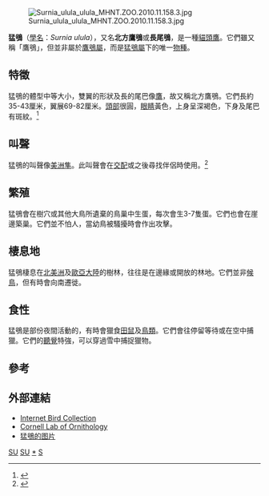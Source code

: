 {{Speciesbox
| taxon = Surnia ulula
| status = LC
| status_system = IUCN3.1
| status_ref = <ref name=iucn>{{IUCN2010|assessors=BirdLife International|year=2009|title=Surnia ulula|id=143263|version=2010.4|downloaded=2011-01-26}}</ref>
| image = Surnia-ulula-002.jpg
| parent_authority = [[André_Marie_Constant_Duméril|Duméril]], 1806
| authority = ([[卡爾·林奈|Linnaeus]], 1758)
| range_map = Surnia ulula distr.png
}}
[[File:Surnia_ulula_ulula_MHNT.ZOO.2010.11.158.3.jpg|thumb]]

'''猛鴞'''（[[學名|學名]]：''Surnia ulula''），又名'''北方鷹鴞'''或'''長尾鴞'''，是一種[[貓頭鷹|貓頭鷹]]。它們雖又稱「鷹鴞」，但並非屬於[[鷹鴞屬|鷹鴞屬]]，而是[[猛鴞屬|猛鴞屬]]下的唯一[[物種|物種]]。

==特徵==
猛鴞的體型中等大小，雙翼的形狀及長的尾巴像[[鷹|鷹]]，故又稱北方鷹鴞。它們長約35-43厘米，翼展69-82厘米。[[頭部|頭部]]很圓，[[眼睛|眼睛]]黃色，上身呈深褐色，下身及尾巴有斑紋。<ref>{{cite book|title=National Audubon Society Field Guide to North American Birs: Eastern Region|url=https://archive.org/details/nationalaudubons0000bull|last=Bull|first=John|year=1994|publisher=Alfred A. Knopf|location=New York|isbn=0-679-42852-6|page=[https://archive.org/details/nationalaudubons0000bull/page/549 549]}}</ref>

==叫聲==
猛鴞的叫聲像[[美洲隼|美洲隼]]。此叫聲會在[[交配|交配]]或之後尋找伴侶時使用。<ref>{{cite book|title=National Geographic Field Guide to the Birds of North America|last=Fahey|first=John|year=2008|publisher=National Geographic Society|location=Washington D.C.|isbn=978-1-4262-0448-7|page=256}}</ref>

==繁殖==
猛鴞會在樹穴或其他大鳥所遺棄的鳥巢中生蛋，每次會生3-7隻蛋。它們也會在崖邊築巢。它們並不怕人，當幼鳥被騷擾時會作出攻擊。

==棲息地==
猛鴞棲息在[[北美洲|北美洲]]及[[歐亞大陸|歐亞大陸]]的樹林，往往是在邊緣或開放的林地。它們並非[[候鳥|候鳥]]，但有時會向南遷徙。

==食性==
猛鴞是部份夜間活動的，有時會獵食[[田鼠|田鼠]]及[[鳥類|鳥類]]。它們會往停留等待或在空中捕獵。它們的[[聽覺|聽覺]]特強，可以穿過雪中捕捉獵物。

==參考==
{{Commonscat|Surnia ulula}}
{{Reflist}}

==外部連結==
* [http://ibc.lynxeds.com/species/northern-hawk-owl-surnia-ulula Internet Bird Collection] {{Wayback|url=http://ibc.lynxeds.com/species/northern-hawk-owl-surnia-ulula |date=20160413015155 }}
* [http://www.birds.cornell.edu/AllAboutBirds/BirdGuide/Northern_Hawk_Owl.html Cornell Lab of Ornithology] {{Wayback|url=http://www.birds.cornell.edu/AllAboutBirds/BirdGuide/Northern_Hawk_Owl.html |date=20090327014800 }}
* [https://fineartamerica.com/featured/6-northern-hawk-owl-james-zipp.html 猛鴞的图片]

{{taxonbar}}
[[Category:IUCN红色名录无危物种|SU]]
[[Category:鴟鴞科|SU]]
[[Category:猛鴞屬|*]]
[[Category:1758年描述的鸟类|S]]